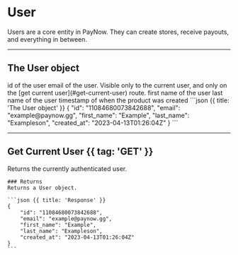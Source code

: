 # User

<Row>
  <Col>
    Users are a core entity in PayNow. They can create stores, receive payouts, and everything in between.
  </Col>
  <Col sticky>
    <Endpoints>
        <Endpoint method="GET" href="#get-current-user" url="/users/@me" />
    </Endpoints>
  </Col>
</Row>

---

## The User object

<Row>
  <Col>
    <Fields>
      <Field name="id" type="flake">
        id of the user
      </Field>
      <Field name="email" type="string" nullable>
        email of the user.
        Visible only to the current user, and only
        on the [get current user](#get-current-user) route.
      </Field>
      <Field name="first_name" type="string">
        first name of the user
      </Field>
      <Field name="last_name" type="string">
        last name of the user
      </Field>
      <Field name="created_at" type="timestamp">
        timestamp of when the product was created
      </Field>
    </Fields>
  </Col>
  <Col sticky>
    ```json {{ title: 'The User object' }}
    {
        "id": "11084680073842688",
        "email": "example@paynow.gg",
        "first_name": "Example",
        "last_name": "Exampleson",
        "created_at": "2023-04-13T01:26:04Z"
    }
    ```
  </Col>
</Row>

---

## Get Current User {{ tag: 'GET' }}

<Row>
  <Col>
    Returns the currently authenticated user.

    ### Returns
    Returns a User object.

  </Col>
  <Col sticky>
    <Endpoints request>
        <Endpoint method="GET" url="/users/@me" />
    </Endpoints>

    ```json {{ title: 'Response' }}
    {
        "id": "11084680073842688",
        "email": "example@paynow.gg",
        "first_name": "Example",
        "last_name": "Exampleson",
        "created_at": "2023-04-13T01:26:04Z"
    }
    ```
  </Col>
</Row>
